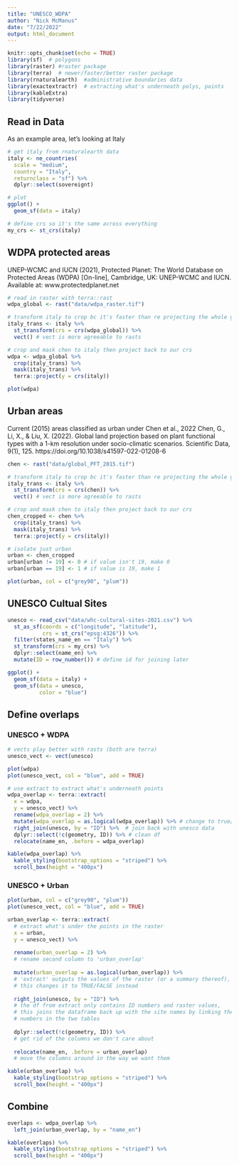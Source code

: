 ```yaml
---
title: "UNESCO_WDPA"
author: "Nick McManus"
date: "7/22/2022"
output: html_document
---
```


```r
knitr::opts_chunk$set(echo = TRUE)
library(sf)  # polygons
library(raster) #raster package
library(terra)  # newer/faster/better raster package
library(rnaturalearth)  #administrative boundaries data
library(exactextractr)  # extracting what's underneath polys, points
library(kableExtra)
library(tidyverse)
```

## Read in Data

As an example area, let's looking at Italy

```r
# get italy from rnaturalearth data
italy <- ne_countries(
  scale = "medium",
  country = "Italy",
  returnclass = "sf") %>% 
  dplyr::select(sovereignt)

# plot
ggplot() +
  geom_sf(data = italy)
```

```r
# define crs so it's the same across everything
my_crs <- st_crs(italy)
```


## WDPA protected areas
UNEP-WCMC and IUCN (2021), Protected Planet: The World Database on Protected Areas (WDPA) [On-line], Cambridge, UK: UNEP-WCMC and IUCN. Available at: www.protectedplanet.net
```r
# read in raster with terra::rast
wdpa_global <- rast("data/wdpa_raster.tif") 

# transform italy to crop bc it's faster than re projecting the whole global raster
italy_trans <- italy %>% 
  st_transform(crs = crs(wdpa_global)) %>% 
  vect() # vect is more agreeable to rasts

# crop and mask chen to italy then project back to our crs
wdpa <- wdpa_global %>% 
  crop(italy_trans) %>% 
  mask(italy_trans) %>% 
  terra::project(y = crs(italy))

plot(wdpa)
```
 
## Urban areas
Current (2015) areas classified as urban under Chen et al., 2022
Chen, G., Li, X., & Liu, X. (2022). Global land projection based on plant functional types with a 1-km resolution under socio-climatic scenarios. Scientific Data, 9(1), 125. https://doi.org/10.1038/s41597-022-01208-6
```r
chen <- rast("data/global_PFT_2015.tif") 

# transform italy to crop bc it's faster than re projecting the whole global raster
italy_trans <- italy %>% 
  st_transform(crs = crs(chen)) %>% 
  vect() # vect is more agreeable to rasts

# crop and mask chen to italy then project back to our crs
chen_cropped <- chen %>% 
  crop(italy_trans) %>% 
  mask(italy_trans) %>% 
  terra::project(y = crs(italy))

# isolate just urban
urban <- chen_cropped
urban[urban != 19] <- 0 # if value isn't 19, make 0
urban[urban == 19] <- 1 # if value is 19, make 1

plot(urban, col = c("grey90", "plum"))
```


## UNESCO Cultual Sites

```r
unesco <- read_csv("data/whc-cultural-sites-2021.csv") %>% 
  st_as_sf(coords = c("longitude", "latitude"),
           crs = st_crs("epsg:4326")) %>% 
  filter(states_name_en == "Italy") %>%
  st_transform(crs = my_crs) %>% 
  dplyr::select(name_en) %>% 
  mutate(ID = row_number()) # define id for joining later

ggplot() + 
  geom_sf(data = italy) + 
  geom_sf(data = unesco, 
          color = "blue") 
```

## Define overlaps
### UNESCO + WDPA
```r
# vects play better with rasts (both are terra)
unesco_vect <- vect(unesco)

plot(wdpa)
plot(unesco_vect, col = "blue", add = TRUE)
```

```r
# use extract to extract what's underneath points
wdpa_overlap <- terra::extract(
  x = wdpa,
  y = unesco_vect) %>% 
  rename(wdpa_overlap = 2) %>% 
  mutate(wdpa_overlap = as.logical(wdpa_overlap)) %>% # change to true/false 
  right_join(unesco, by = "ID") %>%  # join back with unesco data
  dplyr::select(!c(geometry, ID)) %>% # clean df
  relocate(name_en, .before = wdpa_overlap)

kable(wdpa_overlap) %>% 
  kable_styling(bootstrap_options = "striped") %>% 
  scroll_box(height = "400px")
```


### UNESCO + Urban

```r
plot(urban, col = c("grey90", "plum"))
plot(unesco_vect, col = "blue", add = TRUE)
```

```r
urban_overlap <- terra::extract( 
  # extract what's under the points in the raster
  x = urban, 
  y = unesco_vect) %>% 
  
  rename(urban_overlap = 2) %>% 
  # rename second column to 'urban_overlap'
  
  mutate(urban_overlap = as.logical(urban_overlap)) %>% 
  # 'extract' outputs the values of the raster (or a summary thereof),
  # this changes it to TRUE/FALSE instead
  
  right_join(unesco, by = "ID") %>% 
  # the df from extract only contains ID numbers and raster values,
  # this joins the dataframe back up with the site names by linking the ID
  # numbers in the two tables
  
  dplyr::select(!c(geometry, ID)) %>% 
  # get rid of the columns we don't care about
  
  relocate(name_en, .before = urban_overlap)
  # move the columns around in the way we want them

kable(urban_overlap) %>% 
  kable_styling(bootstrap_options = "striped") %>% 
  scroll_box(height = "400px")
```

## Combine

```r
overlaps <- wdpa_overlap %>% 
  left_join(urban_overlap, by = "name_en") 

kable(overlaps) %>% 
  kable_styling(bootstrap_options = "striped") %>% 
  scroll_box(height = "400px")
```


